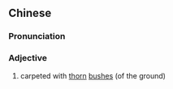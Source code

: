 {{also|满地荆棘}}
==Chinese==
{{zh-forms|s=满地荆棘|type=22}}

===Pronunciation===
{{zh-pron
|m=mǎndì jīngjí
|cat=a
}}

===Adjective===
{{zh-adj}}

# {{lb|zh|literary}} carpeted with [[thorn]] [[bush]]es (of the ground)
